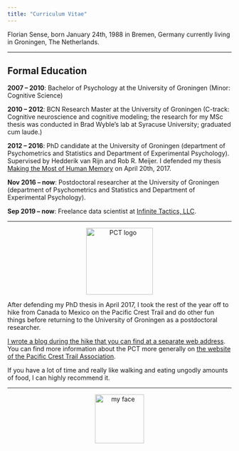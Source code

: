 ```yaml
---
title: "Curriculum Vitae"
---
```


<!-- <div style="text-align:center"> <img src="./img/FlorianSense.png" alt="my face" width="110" height="110" /> </div> -->

<!-- ------ -->

Florian Sense, born January 24th, 1988 in Bremen, Germany currently living in Groningen, The Netherlands.

------

## Formal Education

**2007 – 2010**: Bachelor of Psychology at the University of Groningen (Minor: Cognitive Science)

**2010 – 2012**: BCN Research Master at the University of Groningen (C-track: Cognitive neuroscience and cognitive modeling; the research for my MSc thesis was conducted in Brad Wyble’s lab at Syracuse University; graduated cum laude.)

**2012 – 2016**: PhD candidate at the University of Groningen (department of Psychometrics and Statistics and Department of Experimental Psychology). Supervised by Hedderik van Rijn and Rob R. Meijer. I defended my thesis [Making the Most of Human Memory](https://osf.io/duzya/) on April 20th, 2017.

**Nov 2016 – now**: Postdoctoral researcher at the University of Groningen (department of Psychometrics and Statistics and Department of Experimental Psychology). 

**Sep 2019 – now**: Freelance data scientist at [Infinite Tactics, LLC](https://infinitetactics.com/www/).

<!-- **Sep 2019 – now**: Cognitive/Data scientist contracted through Infinite Tactics, LLC, 3351 Dayton-Xenia Road, Beavercreek OH 45432. Infinite Tactics, LLC is subcontracted through L3-Harris Communications. -->

-----

<!-- See here for how to handle rows and columns: -->
<!-- https://www.w3schools.com/bootstrap/bootstrap_grid_examples.asp -->

<div class="row"">
<div class="col-sm-3">

<div style="text-align:center"> <img src="./img/PCT_small.png" alt="PCT logo" width="150" height="150" /> </div>

</div>


<div class="col-sm-9">

<p>After defending my PhD thesis in April 2017, I took the rest of the year off to hike from Canada to Mexico on the Pacific Crest Trail and do other fun things before returning to the University of Groningen as a postdoctoral researcher.</p>

<p><a href="https://flowalks.wordpress.com/">I wrote a blog during the hike that you can find at a separate web address</a>. You can find more information about the PCT more generally on <a href="https://www.pcta.org/">the website of the Pacific Crest Trail Association</a>. </p>

<p>If you have a lot of time and really like walking and eating ungodly amounts of food, I can highly recommend it. </p>

</div>
</div>

<!-- ----- -->

<!-- ## Conference attendence -->

<!-- A chronological list of my conference and workshop attendance. -->

<!-- ### 2019 -->
<!-- 17th [NVP](https://psychonomie.nl/) Winter Congress on Brain & Cognition   -->
<!-- December 19-21, 2019 in Egmond aan Zee, NL.   -->
<!-- I presented a poster entitled ” Weighting Learning and Forgetting Terms in a Spaced Repetition Model”. I also contributed to the work presented by Maarten van der Velde; a talk entitled “Alleviating the Cold-Start Problem in Adaptive Fact Learning Using Bayesian Modelling” [conference program]. -->

<!-- 41st [Annual Meeting of the Cognitive Science Society](https://cognitivesciencesociety.org/past-conferences/) (CogSci)   -->
<!-- July 24-27, 2019 in Montréal, Canada.   -->
<!-- I presented a conference paper as a talk. The title of the paper was “An Integrated Trial-Level Performance Measure: Combining Accuracy and RT to Express -->
<!-- Performance During Learning” [conference proceedings] -->

<!-- 17th International Conference on Cognitive Modeling (ICCM) & 52nd Annual Meeting of the Society for Mathematical Psychology (MathPsych)   -->
<!-- July 20-22, 2019 in Montréal, Canada.   -->
<!-- I presented a conference paper as a talk. The title of the paper was “Perspectives on Computational Models of Learning and Forgetting” [conference proceedings]. I also contributed to two other presentations at MathPsych/ICCM. -->

<!-- ### 2018 -->
<!-- 40th [Annual Meeting of the Cognitive Science Society](https://cognitivesciencesociety.org/past-conferences/) (CogSci)   -->
<!-- July 25-28, 2018 in Madison, WI, USA. -->

<!-- 16th International Conference on Cognitive Modeling (ICCM) & 51st Annual Meeting of the Society for Mathematical Psychology (MathPsych)   -->
<!-- July 21-24, 2018 in Madison, WI, USA.   -->
<!-- I presented a poster entitled “Deploying a Model-based Adaptive Fact-Learning System in a University Course” together with Maarten van der Velde. For details see the Github repo. See page 137 in the 2018 conference proceedings. -->

<!-- ### 2016  -->
<!-- [Psychonomic Society](https://www.psychonomic.org/page/pastmeetings)’s 57th Annual Meeting   -->
<!-- November 17-20, 2016 in Boston, MA, USA.   -->
<!-- I presented a poster entitled “The Effect of Reward Prospect on a Personalized Fact-Learning System” [see OSF]. Edyta Sasin presented a poster of work that I was involved in entitled “Can we learn to forget?” [details]. -->

<!-- 38th [Annual Meeting of the Cognitive Science Society](https://cognitivesciencesociety.org/past-conferences/) (CogSci)   -->
<!-- August 11-13, 2016 in Philadelphia, PA, USA   -->
<!-- I presented a conference paper as a talk. The title of the paper was “On the Link between Fact Learning and General Cognitive Ability” [conference proceedings] -->

<!-- 14th International Conference on Cognitive Modeling (ICCM)   -->
<!-- August 4-6, 2016 in State College (Penn State), PA, USA   -->
<!-- I presented a poster entitled “Interactions of declarative and procedural memory in real-life tasks: validating CPR as a new paradigm” [two-page abstract] + [PDF of poster] -->

<!-- 58th Conference of Experimental Psychologists ([Tagung experimentell arbeitender Psychologen; TeaP](http://www.teap.de/))   -->
<!-- March 21-23, 2016 in Heidelberg, Germany.   -->
<!-- I gave a talk entitled “Psychometric predictors of academic performance”. -->

<!-- [BCN](https://www.rug.nl/research/behavioural-cognitive-neurosciences/) Winter Meeting   -->
<!-- February 11, 2016 in Groningen, The Netherlands. I presented a poster with the title “Learn more in less time: Applying memory models to personalize fact learning” [PDF] and won an award for best poster. -->

<!-- Advanced statistics course: Mixed-Effects Regression and Generalized Additive Modeling   -->
<!-- January, 2016. Taught by Martijn Wieling. -->

<!-- ### 2015 -->
<!-- 15th [NVP](https://psychonomie.nl/) Winter Conference   -->
<!-- December 17-19, 2015 in Egmond aan Zee, The Netherlands.   -->
<!-- I gave a talk entitled “An Individual’s Rate of Forgetting is Stable over Time, but Differs Across Materials”. -->

<!-- Invited talk at the Cognitive Psychology Unit in Leiden   -->
<!-- December 9, 2015 in Leiden, The Netherlands. I was invited to present at a colloquium in Leiden. -->

<!-- Invited guest lecture: The advantage of introducing computational models of learning to the classroom   -->
<!-- December 2, 2015 in Groningen, The Netherlands. I was invited to give one of the lectures in the course Learning – Theory and Practice. -->

<!-- GSMS PhD Development Conference   -->
<!-- June 11-12, 2015 in Groningen, The Netherlands.   -->

<!-- 13th International Conference on Cognitive Modeling (ICCM)   -->
<!-- April 9-11, 2015 in Groningen, The Netherlands. I gave a talk entitled “Stability of individual parameters in a model of optimal fact learning”. (Note: this was the same experiment/data I presented at the TeaP but tailored towards the ICCM audience.)  -->

<!-- Heymans Symposium 2015   -->
<!-- April 8, 2015 in Groningen, The Netherlands. I gave a talk entitled “How personalized learning can improve grades”. -->

<!-- [BCN](https://www.rug.nl/research/behavioural-cognitive-neurosciences/) Retreat 2015   -->
<!-- March 26/27, 2015 in Odoorn, The Netherlands (attended without presenting).   -->

<!-- 57th Conference of Experimental Psychologists ([Tagung experimentell arbeitender Psychologen; TeaP](http://www.teap.de/))   -->
<!-- March 8-11, 2015 in Hildesheim, Germany. I gave an talk entitled “Stability of individual parameters in a model of optimal fact learning” -->

<!-- [BCN](https://www.rug.nl/research/behavioural-cognitive-neurosciences/) New Year’s Meeting   -->
<!-- February 12, 2015 in Groningen, The Netherlands. I presented a poster with the title “Stability of individual parameters in a model of optimal fact learning” [PDF] and won an award for best poster. (Note: the poster is not meant to be self-explanatory and relies on me standing next to it to tell the story.) -->

<!-- ### 2014 -->
<!-- [BCN](https://www.rug.nl/research/behavioural-cognitive-neurosciences/) Course: Entrepreneurship and Valorization for Medical Sciences   -->
<!-- September – November 2014 in Groningen, The Netherlands -->

<!-- 36th [Annual Meeting of the Cognitive Science Society](https://cognitivesciencesociety.org/past-conferences/) (CogSci)   -->
<!-- July 23-26, 2014 in Québec City, Canada -->

<!-- [MathPsych](http://mathpsych.org/) 2014   -->
<!-- July 18-21, 2014 in Québec City, Canada   -->
<!-- I presented a poster with the title “Opportunity for verbalization does not improve visual change detection performance: A state-trace analysis”. [PDF] -->

<!-- 29th [IOPS](https://www.iops.nl/) Summer Conference   -->
<!-- June 26/27, 2014 in Tilburg, NL -->

<!-- [BCN](https://www.rug.nl/research/behavioural-cognitive-neurosciences/) Course: Management Competences   -->
<!-- May 21, 2014 in Haren, The Netherlands. As one of the mandatory courses for BCN. -->

<!-- [IOPS](https://www.iops.nl/) Course: Applied Bayesian Statistics   -->
<!-- May 12 – 16, 2014 in Utrecht, The Netherlands. As one of the elective courses for IOPS. -->

<!-- [IOPS](https://www.iops.nl/) Course: Meta-Analysis   -->
<!-- April 30 – May 2, 2014 in Maastricht, The Netherlands. As one of the elective courses for IOPS. -->

<!-- BayesFactor: A workshop on Bayesian inference   -->
<!-- April 8, 2014 in Groningen, The Netherlands. -->

<!-- ### 2013 -->
<!-- 14th [NVP](https://psychonomie.nl/) Winter Conference on Cognition, Brain, and Behaviour of the Dutch Psychonomic Society   -->
<!-- December 19-21, 2013 in Egmond aan Zee, The Netherlands.   -->
<!-- I presented a poster with the title “Opportunity for verbalization does not improve visual change detection performance: A state-trace analysis”. [PDF] And I presented another poster with the title “Optimizing Learning by Hierarchical Bayesian Estimation of Individuals’ Learning Parameters”. [PDF] -->

<!-- 23rd [IOPS](https://www.iops.nl/) Winter Conference   -->
<!-- December 12+13, 2013 in Leuven, Belgium.   -->
<!-- I presented a poster with the title “Opportunity for verbalization does not improve visual change detection performance: A state-trace analysis”. [PDF] -->

<!-- [Bayesian Modeling for Cognitive Science: A WinBUGS Workshop](http://bayescourse.socsci.uva.nl/)   -->
<!-- August 12-16, 2013 in Amsterdam, NL.  -->

<!-- 28th [IOPS](https://www.iops.nl/) Summer Conference   -->
<!-- June 13/14, 2013 in Groningen, NL -->

<!-- [13th Annual Meeting of the Vision Science Society](https://www.visionsciences.org/past-meetings/)   -->
<!-- May 10-15, 2013 in Naples, FL, USA.   -->
<!-- I presented a poster with the title “Working memory consolidation does not necessarily delay response selection: Disentangling the costs of task initiation and execution”. [PDF] -->

<!-- ### 2012 -->
<!-- 22nd [IOPS](https://www.iops.nl/) Winter Conference   -->
<!-- December 18/19th, 2012 at the University of Twente, Netherlands.  -->

<!-- [53rd Annual Meeting of the Psychonomics Society](https://www.psychonomic.org/page/pastmeetings#2013%20Annual%20Meeting)   -->
<!-- November 15-18th, 2012 in Minneapolis, MN, USA.  -->

<!-- [12th Annual Meeting of the Vision Science Society](https://www.visionsciences.org/past-meetings/)   -->
<!-- May 10-16th, 2012 in Naples, FL, USA. -->

<!-- ### 2011 -->
<!-- 13th [NVP](https://psychonomie.nl/) Winter Congress on Cognition, Brain, and Behaviour of the Dutch Psychonomic Society   -->
<!-- December 16/17th, 2011 in Egmond aan Zee, The Netherlands.  -->

<!-- Workshop Technical and Ethical Aspects of Digital Image Manipulation   -->
<!-- June 20th, 2011 at the UMCG (Groningen, The Netherlands). -->

<!-- Second Symposium on the Neurobiology of Learning and Memory   -->
<!-- May 10th, 2011 at the UMCG (Groningen, The Netherlands). -->

<!-- European ACT-R Workshop 2011   -->
<!-- April 15th, 2011 in Groningen, The Netherlands (program) -->

<!-- [Training School on the Psychophysical, Computational and Neuroscience Models of Time Perception](http://www.timely-cost.eu/training-school-2)   -->
<!-- April 4th – 8th, 2011 in Groningen, The Netherlands -->

<!-- Interdisciplinary Workshop on Cognitive Neuroscience, Educational Research and Cognitive Modelling   -->
<!-- March 9th – 12th, 2011 in Delmenhorst, Germany -->

-----

<div style="text-align:center"> <img src="./img/FlorianSense.png" alt="my face" width="110" height="110" /> </div>